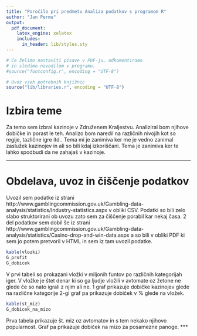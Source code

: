 ```yaml
---
title: "Poročilo pri predmetu Analiza podatkov s programom R"
author: "Jan Perme"
output:
  pdf_document:
    latex_engine: xelatex
    includes:
      in_header: lib/styles.sty
---
```


```r
# Če želimo nastaviti pisave v PDF-ju, odkomentiramo
# in sledimo navodilom v programu.
#source("fontconfig.r", encoding = "UTF-8")

# Uvoz vseh potrebnih knjižnic
source("lib/libraries.r", encoding = "UTF-8")
```

# Izbira teme

Za temo sem izbral kazinoje v Združenem Kraljestvu. Analiziral bom njihove dobičke in porast le teh. Analizo bom naredil na različnih nivojih kot so regije, tazlične igre itd.. Tema mi je zanimiva ker me je vedno zanimal zaslužek kazinojev in ali so bili kdaj izkoriščani. Tema je zanimiva ker te lahko spodbudi da ne zahajaš v kazinoje.

***

# Obdelava, uvoz in čiščenje podatkov

Uvozil sem podatke iz strani http://www.gamblingcommission.gov.uk/Gambling-data-analysis/statistics/Industry-statistics.aspx  v obliki CSV. Podatki so bili zelo slabo struktorirani ob uvozu zato sem za čiščenje porabil kar nekaj časa. 2 del podatkov sem dobil še iz strani http://www.gamblingcommission.gov.uk/Gambling-data-analysis/statistics/Casino-drop-and-win-data.aspx a so bili v obliki PDF ki sem jo potem pretvoril v HTML in sem iz tam uvozil podatke.

```r
kable(vlozki)
G_profit
G_dobicek
```
V prvi tabeli so prokazani vložki v miljonih funtov po različnih kategorijah iger. V vložke je štet denar ki so ga ljudje vložili v avtomate oz žetone ne glede če so nato igrali z njim ali ne. 1 graf prikazuje dobičke kazinojev glede na različne kategorije 2-gi graf pa prikazuje dobiček v % glede na vložek.

```r
kable(st_miz)
G_dobicek_na_mizo
```
Prva tabela prikazuje št. miz oz avtomatov in s tem nekako njihovo popularnost. Graf pa prikazuje dobiček na mizo za posamezne panoge.
***


